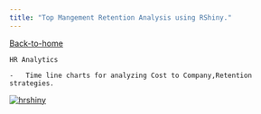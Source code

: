 ```yaml
---
title: "Top Mangement Retention Analysis using RShiny."
---
```


[Back-to-home](index.html)

    HR Analytics

    -   Time line charts for analyzing Cost to Company,Retention strategies.

[![hrshiny](images/hrshiny.png)](hrshiny.html)

